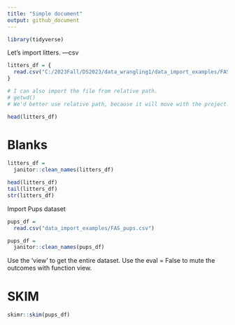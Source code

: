 ```yaml
---
title: "Simple document"
output: github_document
---
```




```r
library(tidyverse)

```


Let's import litters. ---csv


```r
litters_df = {
  read.csv("C:/2023Fall/DS2023/data_wrangling1/data_import_examples/FAS_litters.csv")
}

# I can also import the file from relative path.
# getwd()
# We'd better use relative path, because it will move with the project.

head(litters_df)

```

# Blanks

```r
litters_df = 
  janitor::clean_names(litters_df)

head(litters_df)
tail(litters_df)
str(litters_df)
```

Import Pups dataset

```r
pups_df = 
  read.csv("data_import_examples/FAS_pups.csv")

pups_df = 
  janitor::clean_names(pups_df)
```

Use the 'view' to get the entire dataset. Use the eval = False to mute the outcomes with function view.


# SKIM

```r
skimr::skim(pups_df)
```




